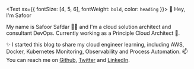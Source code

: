 <Text sx={{ fontSize: [4, 5, 6], fontWeight: `bold`, color: `heading` }}>
  👋 Hey, I&apos;m Safoor 
</Text>

My name is Safoor Safdar 👨‍💻 and I&apos;m a cloud solution architect and consultant DevOps. Currently working as a Principle Cloud Architect 🔭.

✨ I started this blog to share my cloud engineer learning, including AWS, Docker, Kubernetes Monitoring, Observability and Process Automation. 📫 You can reach me on [Github][_github], [Twitter][_twitter] and [LinkedIn][_linkedin].


[_twitter]: https://twitter.com/safoorsafdar
[_linkedin]: https://linkedin.com/in/safoorsafdar
[_github]: https://github.com/safoorsafdar